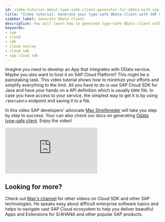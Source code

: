 ```yaml
---
id: video-tutorial-about-type-safe-client-generator-for-odata-with-sap-cloudsdk-for-java
title: "Video tutorial: Generate your type-safe OData client with SAP Cloud SDK for Java"
sidebar_label: Generate OData client
description: You will learn how to generate type-safe OData client with Cloud SDK for Java and learn about consuming Workflow service via its REST API on SAP Cloud Platform
keywords:
- sap
- cloud
- sdk
- cloud native
- cloud sdk
- sap cloud sdk
---
```


Imagine you need to develop an App that integrates with OData service. Maybe you also want to host it on SAP Cloud Platform? This might be a painstaking task. This video tutorial shows how to minimize your efforts and simplify everything to the limit. All you have to do is use SAP Cloud SDK for Java and have your hands on a API definition which is usually `EDMX` file. In case you have access to your service, the simplest way to get it is by using `/$metadata` endpoint and saving it to a file.

In this video SAP developers' advocate [Max Streifeneder](https://www.youtube.com/channel/UCkzNZP9fzLxRyhnGT2ziSRw) will take you step by step to success. Your can also check our docs on generating [Odata type-safe client](../features/odata/generate-typed-odata-v2-and-v4-client-for-java). Enjoy the video!

<div class="sdk-video-container">
<iframe class="sdk-video" src="https://www.youtube.com/embed/NXuDRONdRTQ?start=2185" frameborder="0" allow="accelerometer; autoplay; encrypted-media; gyroscope; picture-in-picture" allowfullscreen></iframe>
</div>

## Looking for more? ##

Check out [Max's channel](https://www.youtube.com/channel/UCkzNZP9fzLxRyhnGT2ziSRw) for other videos on Cloud SDK and other SAP technologies. He speaks easy about difficult enterprise software topics and helps to navigate vast SAP Cloud ecosystem to help you deliver beautiful Apps and Extensions for S/4HANA and other popular SAP products.
